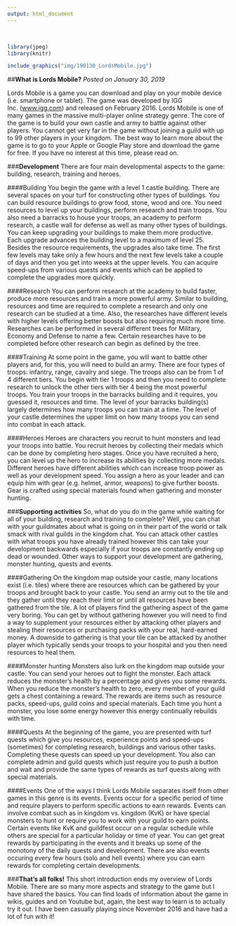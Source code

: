 ```yaml
---
output: html_document
---
```

<br>
```r
library(jpeg)
library(knitr)
```

```r
include_graphics("img/190130_LordsMobile.jpg")
```


##**What is Lords Mobile?**
*Posted on January 30, 2019*

Lords Mobile is a game you can download and play on your mobile device (i.e. smartphone or tablet).  The game was developed by IGG Inc. ([www.igg.com](www.igg.com)) and released on February 2016.  Lords Mobile is one of many games in the massive multi-player online strategy genre.  The core of the game is to build your own castle and army to battle against other players.  You cannot get very far in the game without joining a guild with up to 99 other players in your kingdom.  The best way to learn more about the game is to go to your Apple or Google Play store and download the game for free.  If you have no interest at this time, please read on.  

###**Development**
There are four main developmental aspects to the game: building, research, training and heroes.

####Building
You begin the game with a level 1 castle building.  There are several spaces on your turf for constructing other types of buildings.  You can build resource buildings to grow food, stone, wood and ore.  You need resources to level up your buildings, perform research and train troops.  You also need a barracks to house your troops, an academy to perform research, a castle wall for defense as well as many other types of buildings.  You can keep upgrading your buildings to make them more productive.  Each upgrade advances the building level to a maximum of level 25.  Besides the resource requirements, the upgrades also take time.  The first few levels may take only a few hours and the next few levels take a couple of days and then you get into weeks at the upper levels.  You can acquire speed-ups from various quests and events which can be applied to complete the upgrades more quickly.

####Research
You can perform research at the academy to build faster, produce more resources and train a more powerful army.  Similar to building, resources and time are required to complete a research and only one research can be studied at a time.  Also, the researches have different levels with higher levels offering better boosts but also requiring much more time.  Researches can be performed in several different trees for Military, Economy and Defense to name a few.  Certain researches have to be completed before other research can begin as defined by the tree.

####Training
At some point in the game, you will want to battle other players and, for this, you will need to build an army.  There are four types of troops: infantry, range, cavalry and siege.  The troops also can be from 1 of 4 different tiers.  You begin with tier 1 troops and then you need to complete research to unlock the other tiers with tier 4 being the most powerful troops.  You train your troops in the barracks building and it requires, you guessed it, resources and time.  The level of your barracks building(s) largely determines how many troops you can train at a time.  The level of your castle determines the upper limit on how many troops you can send into combat in each attack.

####Heroes
Heroes are characters you recruit to hunt monsters and lead your troops into battle.  You recruit heroes by collecting their medals which can be done by completing hero stages.  Once you have recruited a hero, you can level up the hero to increase its abilities by collecting more medals.  Different heroes have different abilities which can increase troop power as well as your development speed.  You assign a hero as your leader and can equip him with gear (e.g. helmet, armor, weapons) to give further boosts.  Gear is crafted using special materials found when gathering and monster hunting.

###**Supporting activities**
So, what do you do in the game while waiting for all of your building, research and training to complete?  Well, you can chat with your guildmates about what is going on in their part of the world or talk smack with rival guilds in the kingdom chat.  You can attack other castles with what troops you have already trained however this can take your development backwards especially if your troops are constantly ending up dead or wounded.  Other ways to support your development are gathering, monster hunting, quests and events.

####Gathering
On the kingdom map outside your castle, many locations exist (i.e. tiles) where there are resources which can be gathered by your troops and brought back to your castle.  You send an army out to the tile and they gather until they reach their limit or until all resources have been gathered from the tile.  A lot of players find the gathering aspect of the game very boring.  You can get by without gathering however you will need to find a way to supplement your resources either by attacking other players and stealing their resources or purchasing packs with your real, hard-earned money.  A downside to gathering is that your tile can be attacked by another player which typically sends your troops to your hospital and you then need resources to heal them.

####Monster hunting
Monsters also lurk on the kingdom map outside your castle.  You can send your heroes out to fight the monster.  Each attack reduces the monster's health by a percentage and gives you some rewards.  When you reduce the monster's health to zero, every member of your guild gets a chest containing a reward.  The rewards are items such as resource packs, speed-ups, guild coins and special materials.  Each time you hunt a monster, you lose some energy however this energy continually rebuilds with time.

####Quests
At the beginning of the game, you are presented with turf quests which give you resources, experience points and speed-ups (sometimes) for completing research, buildings and various other tasks.  Completing these quests can speed up your development.  You also can complete admin and guild quests which just require you to push a button and wait and provide the same types of rewards as turf quests along with special materials.

####Events
One of the ways I think Lords Mobile separates itself from other games in this genre is its events.  Events occur for a specific period of time and require players to perform specific actions to earn rewards.  Events can involve combat such as in kingdom vs. kingdom (KvK) or have special monsters to hunt or require you to work with your guild to earn points.  Certain events like KvK and guildfest occur on a regular schedule while others are special for a particular holiday or time of year.  You can get great rewards by participating in the events and it breaks up some of the monotony of the daily quests and development.  There are also events occuring every few hours (solo and hell events) where you can earn rewards for completing certain developments.

###**That's all folks!**
This short introduction ends my overview of Lords Mobile.  There are so many more aspects and strategy to the game but I have shared the basics.  You can find loads of information about the game in wikis, guides and on Youtube but, again, the best way to learn is to actually try it out.  I have been casually playing since November 2016 and have had a lot of fun with it!






